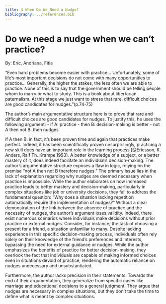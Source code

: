 ```yaml
---
title: 4 When Do We Need a Nudge?
bibliography: ../references.bib
---
```


# Do we need a nudge when we can't practice?

::: author
By: Eric, Andriana, Fitia
:::

::: highlight-quote
“Even hard problems become easier with practice… Unfortunately, some of life’s most important decisions do not come with many opportunities to practice… Generally, the higher the stakes, the less often we are able to practice.
None of this is to say that the government should be telling people whom to marry or what to study. This is a book about libertarian paternalism. At this stage we just want to stress that rare, difficult choices are good candidates for nudges.”(p.74-75)
:::

The author's main argumentative structure here is to prove that rare and difficult choices are good candidates for nudges. To justify this, he uses the following argument:
- if A: practice
- then B: decision-making is better
- not A then not B: then nudges

if A then B: in fact, it's been proven time and again that practices make perfect. Indeed, it has been scientifically proven unsurprisingly, practicing a new skill does have an important role in the learning process [@Ericsson, K. Anders, Ralf Th. Krampe.1993]. A better knowledge of a subject, or a better mastery of it, does indeed facilitate an individual's decision-making.
The author's argumentative structure exposes a flaw in logic, relying on the premise "not A then not B therefore nudges." The primary issue lies in the lack of explanation regarding why nudges are deemed necessary when practice is impossible. While the author elaborates on how increased practice leads to better mastery and decision-making, particularly in complex situations like job or university decisions, they fail to address the fundamental question: "Why does a situation lacking repetition automatically require the implementation of nudges?" Without a clear demonstration of the link between the absence of practice and the necessity of nudges, the author's argument loses validity. 
Indeed, there exist numerous scenarios where individuals make decisions without prior practice or external nudges. Consider, for instance, the task of choosing a present for a friend, a situation unfamiliar to many. Despite lacking experience in this specific decision-making process, individuals often rely solely on their knowledge of the friend's preferences and interests, bypassing the need for external guidance or nudges.
While the author emphasizes the benefits of practice for better decision-making, they overlook the fact that individuals are capable of making informed choices even in situations devoid of practice, rendering the automatic reliance on nudges unnecessary and unsubstantiated.

Furthermore, the author lacks precision in their statements. Towards the end of their argumentation, they generalize from specific cases like marriage and educational decisions to a general judgment. They argue that nudges are necessary in complex situations, but they don’t take the time to define what is meant by complex situations. 


